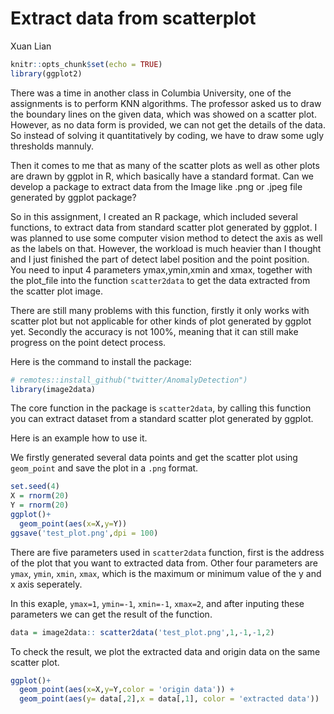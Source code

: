 # Extract data from scatterplot

Xuan Lian

```r
knitr::opts_chunk$set(echo = TRUE)
library(ggplot2)
```

There was a time in another class in Columbia University, one of the assignments is to perform KNN algorithms. The professor asked us to draw the boundary lines on the given data, which was showed on a scatter plot. However, as no data form is provided, we can not get the details of the data. So instead of solving it quantitatively by coding, we have to draw some ugly thresholds mannuly.

Then it comes to me that as many of the scatter plots as well as other plots are drawn by ggplot in R, which basically have a standard format. Can we develop a package to extract data from the Image like .png or .jpeg file generated by ggplot package?

So in this assignment, I created an R package, which included several functions, to extract data from standard scatter plot generated by ggplot. I was planned to use some computer vision method to detect the axis as well as the labels on that. However, the workload is much heavier than I thought and I just finished the part of detect label position and the point position. You need to input 4 parameters ymax,ymin,xmin and xmax, together with the plot_file into the function `scatter2data` to get the data extracted from the scatter plot image.

There are still many problems with this function, firstly it only works with scatter plot but not applicable for other kinds of plot generated by ggplot yet. Secondly the accuracy is not 100%, meaning that it can still make progress on the point detect process.

Here is the command to install the package:
```r
# remotes::install_github("twitter/AnomalyDetection")
library(image2data)
```

The core function in the package is `scatter2data`, by calling this function you can extract dataset from a standard scatter plot generated by ggplot.

Here is an example how to use it.

We firstly generated several data points and get the scatter plot using `geom_point` and save the plot in a `.png` format.

```r
set.seed(4)
X = rnorm(20)
Y = rnorm(20)
ggplot()+
  geom_point(aes(x=X,y=Y))
ggsave('test_plot.png',dpi = 100)
```
There are five parameters used in `scatter2data` function, first is the address of the plot that you want to extracted data from. Other four parameters are `ymax`, `ymin`, `xmin`, `xmax`, which is the maximum or minimum value of the y and x axis seperately.

In this exaple, `ymax=1`, `ymin=-1`, `xmin=-1`, `xmax=2`, and after inputing these parameters we can get the result of the function.

```r
data = image2data:: scatter2data('test_plot.png',1,-1,-1,2)
```

To check the result, we plot the extracted data and origin data on the same scatter plot.

```r
ggplot()+
  geom_point(aes(x=X,y=Y,color = 'origin data')) +
  geom_point(aes(y= data[,2],x = data[,1], color = 'extracted data'))

```


